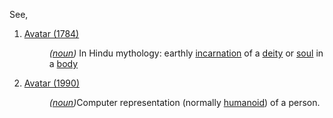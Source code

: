 See,

# [[Avatar (1784)]] 
#:''([[noun]])'' In Hindu mythology: earthly [[incarnation]] of a [[deity]] or [[soul]] in a [[body]]
# [[Avatar (1990)]]
#:''([[noun]]) ''Computer representation (normally [[humanoid]]) of a person.